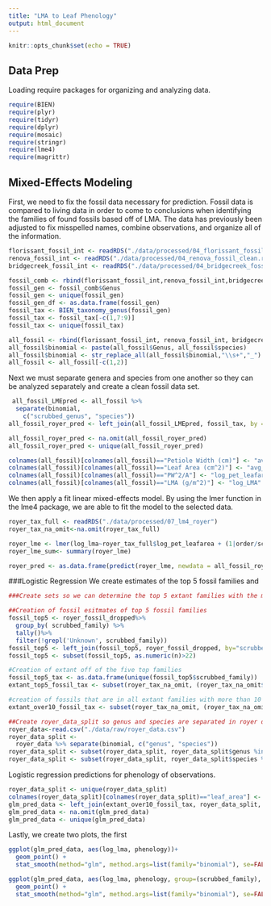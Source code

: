 ```yaml
---
title: "LMA to Leaf Phenology"
output: html_document
---
```


```r
knitr::opts_chunk$set(echo = TRUE)
```

## Data Prep
Loading require packages for organizing and analyzing data. 
```r
require(BIEN)
require(plyr)
require(tidyr)
require(dplyr)
require(mosaic)
require(stringr)
require(lme4)
require(magrittr)
```

## Mixed-Effects Modeling

First, we need to fix the fossil data necessary for prediction. Fossil data is compared to living data in order to come to conclusions when identifying the families of found fossils based off of LMA. The data has previously been adjusted to fix misspelled names, combine observations, and organize all of the information. 
```r
florissant_fossil_int <- readRDS("./data/processed/04_florissant_fossil_clean.rds")
renova_fossil_int <- readRDS("./data/processed/04_renova_fossil_clean.rds")
bridgecreek_fossil_int <- readRDS("./data/processed/04_bridgecreek_fossil_clean.rds")

fossil_comb <- rbind(florissant_fossil_int,renova_fossil_int,bridgecreek_fossil_int)
fossil_gen <- fossil_comb$Genus
fossil_gen <- unique(fossil_gen)
fossil_gen_df <- as.data.frame(fossil_gen)
fossil_tax <- BIEN_taxonomy_genus(fossil_gen)
fossil_tax <- fossil_tax[-c(1,7:9)]
fossil_tax <- unique(fossil_tax)

all_fossil <- rbind(florissant_fossil_int, renova_fossil_int, bridgecreek_fossil_int)
all_fossil$binomial <- paste(all_fossil$Genus, all_fossil$species)
all_fossil$binomial <- str_replace_all(all_fossil$binomial,"\\s+","_")
all_fossil <- all_fossil[-c(1,2)]
```

Next we must separate genera and species from one another so they can be analyzed separately and create a clean fossil data set. 
```r
 all_fossil_LMEpred <- all_fossil %>%
  separate(binomial, 
    c("scrubbed_genus", "species"))
all_fossil_royer_pred <- left_join(all_fossil_LMEpred, fossil_tax, by = "scrubbed_genus")

all_fossil_royer_pred <- na.omit(all_fossil_royer_pred)
all_fossil_royer_pred <- unique(all_fossil_royer_pred)

colnames(all_fossil)[colnames(all_fossil)=="Petiole Width (cm)"] <- "avg_petiole_width"
colnames(all_fossil)[colnames(all_fossil)=="Leaf Area (cm^2)"] <- "avg_LA"
colnames(all_fossil)[colnames(all_fossil)=="PW^2/A"] <- "log_pet_leafarea"
colnames(all_fossil)[colnames(all_fossil)=="LMA (g/m^2)"] <- "log_LMA"
```

We then apply a fit linear mixed-effects model. By using the lmer function in the lme4 package, we are able to fit the model to the selected data. 
```r
royer_tax_full <- readRDS("./data/processed/07_lm4_royer")
royer_tax_na_omit<-na.omit(royer_tax_full)

royer_lme <- lmer(log_lma~royer_tax_full$log_pet_leafarea + (1|order/scrubbed_family/scrubbed_genus), data=royer_tax_full)
royer_lme_sum<- summary(royer_lme)

royer_pred <- as.data.frame(predict(royer_lme, newdata = all_fossil_royer_pred, allow.new.levels= TRUE))
```

###Logistic Regression
We create estimates of the top 5 fossil families and 
```r
###Create sets so we can determine the top 5 extant families with the most samples, and the top 10 families respecitively

##Creation of fossil esitmates of top 5 fossil families
fossil_top5 <- royer_fossil_dropped%>% 
  group_by( scrubbed_family) %>% 
  tally()%>%
  filter(!grepl('Unknown', scrubbed_family))
fossil_top5 <- left_join(fossil_top5, royer_fossil_dropped, by="scrubbed_family")
fossil_top5 <- subset(fossil_top5, as.numeric(n)>22)

#Creation of extant off of the five top families
fossil_top5_tax <- as.data.frame(unique(fossil_top5$scrubbed_family))
extant_top5_fossil_tax <- subset(royer_tax_na_omit, (royer_tax_na_omit$scrubbed_family %in% fossil_top5_tax))

#creation of fossils that are in all extant families with more than 10 observations
extant_over10_fossil_tax <- subset(royer_tax_na_omit, (royer_tax_na_omit$scrubbed_family %in% royer_tax_over10$scrubbed_family))

##Create royer_data_split so genus and species are separated in royer dataset
royer_data<-read.csv("./data/raw/royer_data.csv")
royer_data_split <-
  royer_data %>% separate(binomial, c("genus", "species"))
royer_data_split <- subset(royer_data_split, royer_data_split$genus %in% extant_over10_fossil_tax$scrubbed_genus)
royer_data_split <- subset(royer_data_split, royer_data_split$species %in% extant_over10_fossil_tax$species)
```

Logistic regression predictions for phenology of observations.
```r
royer_data_split <- unique(royer_data_split)
colnames(royer_data_split)[colnames(royer_data_split)=="leaf_area"] <- "avg_LA"
glm_pred_data <- left_join(extant_over10_fossil_tax, royer_data_split, by = "avg_LA")
glm_pred_data <- na.omit(glm_pred_data)
glm_pred_data <- unique(glm_pred_data)
```

Lastly, we create two plots, the first 

```r
ggplot(glm_pred_data, aes(log_lma, phenology))+ 
  geom_point() + 
  stat_smooth(method="glm", method.args=list(family="binomial"), se=FALSE)

ggplot(glm_pred_data, aes(log_lma, phenology, group=(scrubbed_family), color=scrubbed_family)) + 
  geom_point() + 
  stat_smooth(method="glm", method.args=list(family="binomial"), se=FALSE)
```